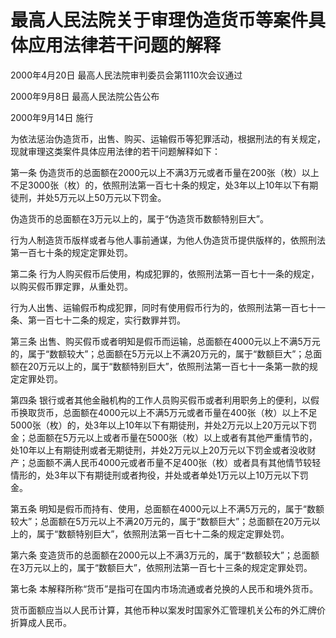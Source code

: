 # 最高人民法院关于审理伪造货币等案件具体应用法律若干问题的解释

2000年4月20日 最高人民法院审判委员会第1110次会议通过

2000年9月8日 最高人民法院公告公布

2000年9月14日 施行

  

为依法惩治伪造货币，出售、购买、运输假币等犯罪活动，根据刑法的有关规定，现就审理这类案件具体应用法律的若干问题解释如下：

第一条 伪造货币的总面额在2000元以上不满3万元或者币量在200张（枚）以上不足3000张（枚）的，依照刑法第一百七十条的规定，处3年以上10年以下有期徒刑，并处5万元以上50万元以下罚金。

伪造货币的总面额在3万元以上的，属于“伪造货币数额特别巨大”。

行为人制造货币版样或者与他人事前通谋，为他人伪造货币提供版样的，依照刑法第一百七十条的规定定罪处罚。

第二条 行为人购买假币后使用，构成犯罪的，依照刑法第一百七十一条的规定，以购买假币罪定罪，从重处罚。

行为人出售、运输假币构成犯罪，同时有使用假币行为的，依照刑法第一百七十一条、第一百七十二条的规定，实行数罪并罚。

第三条 出售、购买假币或者明知是假币而运输，总面额在4000元以上不满5万元的，属于“数额较大”；总面额在5万元以上不满20万元的，属于“数额巨大”；总面额在20万元以上的，属于“数额特别巨大”，依照刑法第一百七十一条第一款的规定定罪处罚。

第四条 银行或者其他金融机构的工作人员购买假币或者利用职务上的便利，以假币换取货币，总面额在4000元以上不满5万元或者币量在400张（枚）以上不足5000张（枚）的，处3年以上10年以下有期徒刑，并处2万元以上20万元以下罚金；总面额在5万元以上或者币量在5000张（枚）以上或者有其他严重情节的，处10年以上有期徒刑或者无期徒刑，并处2万元以上20万元以下罚金或者没收财产；总面额不满人民币4000元或者币量不足400张（枚）或者具有其他情节较轻情形的，处3年以下有期徒刑或者拘役，并处或者单处1万元以上10万元以下罚金。

第五条 明知是假币而持有、使用，总面额在4000元以上不满5万元的，属于“数额较大”；总面额在5万元以上不满20万元的，属于“数额巨大”；总面额在20万元以上的，属于“数额特别巨大”，依照刑法第一百七十二条的规定定罪处罚。

第六条 变造货币的总面额在2000元以上不满3万元的，属于“数额较大”；总面额在3万元以上的，属于“数额巨大”，依照刑法第一百七十三条的规定定罪处罚。

第七条 本解释所称“货币”是指可在国内市场流通或者兑换的人民币和境外货币。

货币面额应当以人民币计算，其他币种以案发时国家外汇管理机关公布的外汇牌价折算成人民币。